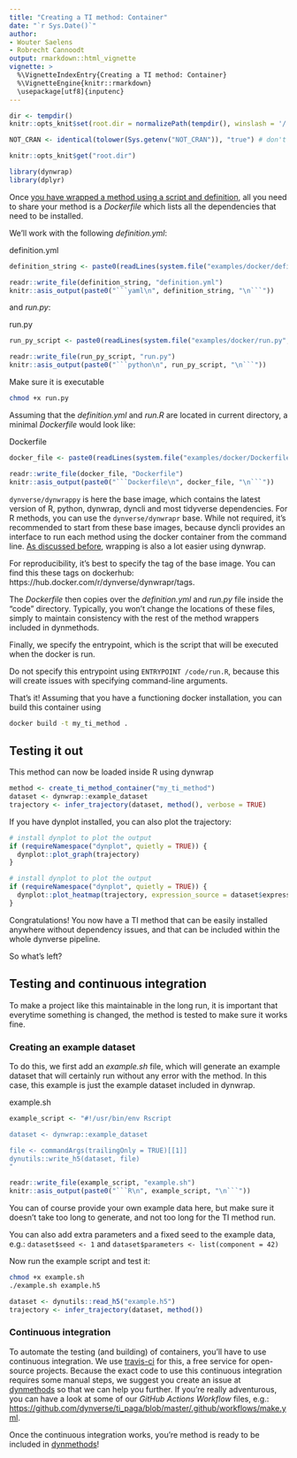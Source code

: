 ```yaml
---
title: "Creating a TI method: Container"
date: "`r Sys.Date()`"
author:
- Wouter Saelens
- Robrecht Cannoodt
output: rmarkdown::html_vignette
vignette: >
  %\VignetteIndexEntry{Creating a TI method: Container}
  %\VignetteEngine{knitr::rmarkdown}
  \usepackage[utf8]{inputenc}
---
```


```r
dir <- tempdir()
knitr::opts_knit$set(root.dir = normalizePath(tempdir(), winslash = '/'))

NOT_CRAN <- identical(tolower(Sys.getenv("NOT_CRAN")), "true") # don't run some chunks on CRAN

knitr::opts_knit$get("root.dir")
```


```r
library(dynwrap)
library(dplyr)
```

Once [you have wrapped a method using a script and definition](../create_ti_method_script), all you need to share your method is a _Dockerfile_ which lists all the dependencies that need to be installed.

We'll work with the following _definition.yml_:

<div class="filename">definition.yml</div>

```r
definition_string <- paste0(readLines(system.file("examples/docker/definition.yml", package = "dynwrap")), collapse = "\n")

readr::write_file(definition_string, "definition.yml")
knitr::asis_output(paste0("```yaml\n", definition_string, "\n```"))
```

and _run.py_:

<div class="filename">run.py</div>

```r
run_py_script <- paste0(readLines(system.file("examples/docker/run.py", package = "dynwrap")), collapse = "\n")

readr::write_file(run_py_script, "run.py")
knitr::asis_output(paste0("```python\n", run_py_script, "\n```"))
```

Make sure it is executable

```bash
chmod +x run.py
```

Assuming that the _definition.yml_ and _run.R_ are located in current directory, a minimal _Dockerfile_ would look like:

<div class="filename">Dockerfile</div>

```r
docker_file <- paste0(readLines(system.file("examples/docker/Dockerfile", package = "dynwrap")), collapse = "\n")

readr::write_file(docker_file, "Dockerfile")
knitr::asis_output(paste0("```Dockerfile\n", docker_file, "\n```"))
```

`dynverse/dynwrappy` is here the base image, which contains the latest version of R, python, dynwrap, dyncli and most tidyverse dependencies. For R methods, you can use the `dynverse/dynwrapr` base. While not required, it's recommended to start from these base images, because dyncli provides an interface to run each method using the docker container from the command line. [As discussed before](../create_ti_method_script), wrapping is also a lot easier using dynwrap.

<div class="notices tip">
For reproducibility, it's best to specify the tag of the base image. You can find this these tags on dockerhub: https://hub.docker.com/r/dynverse/dynwrapr/tags.
</div>

The _Dockerfile_ then copies over the _definition.yml_ and _run.py_ file inside the "code" directory. Typically, you won't change the locations of these files, simply to maintain consistency with the rest of the method wrappers included in dynmethods.

Finally, we specify the entrypoint, which is the script that will be executed when the docker is run. 

<div class="notices warning">
Do not specify this entrypoint using `ENTRYPOINT /code/run.R`, because this will create issues with specifying command-line arguments.
</div>

That's it! Assuming that you have a functioning docker installation, you can build this container using

```bash
docker build -t my_ti_method .
```

## Testing it out

This method can now be loaded inside R using dynwrap

```r
method <- create_ti_method_container("my_ti_method")
dataset <- dynwrap::example_dataset
trajectory <- infer_trajectory(dataset, method(), verbose = TRUE)
```

If you have dynplot installed, you can also plot the trajectory:

```r
# install dynplot to plot the output
if (requireNamespace("dynplot", quietly = TRUE)) {
  dynplot::plot_graph(trajectory)
}
```
```r
# install dynplot to plot the output
if (requireNamespace("dynplot", quietly = TRUE)) {
  dynplot::plot_heatmap(trajectory, expression_source = dataset$expression)
}
```

Congratulations! You now have a TI method that can be easily installed anywhere without dependency issues, and that can be included within the whole dynverse pipeline.

So what's left? 

## Testing and continuous integration

To make a project like this maintainable in the long run, it is important that everytime something is changed, the method is tested to make sure it works fine.

### Creating an example dataset

To do this, we first add an _example.sh_ file, which will generate an example dataset that will certainly run without any error with the method. In this case, this example is just the example dataset included in dynwrap.

<div class="filename">example.sh</div>

```r
example_script <- "#!/usr/bin/env Rscript

dataset <- dynwrap::example_dataset

file <- commandArgs(trailingOnly = TRUE)[[1]]
dynutils::write_h5(dataset, file)
"

readr::write_file(example_script, "example.sh")
knitr::asis_output(paste0("```R\n", example_script, "\n```"))
```

<div class="notices tip">
You can of course provide your own example data here, but make sure it doesn't take too long to generate, and not too long for the TI method run.

You can also add extra parameters and a fixed seed to the example data, e.g.: `dataset$seed <- 1` and `dataset$parameters <- list(component = 42)`
</div>

Now run the example script and test it:

```bash
chmod +x example.sh
./example.sh example.h5
```

```r
dataset <- dynutils::read_h5("example.h5")
trajectory <- infer_trajectory(dataset, method())
```

### Continuous integration

To automate the testing (and building) of containers, you'll have to use continuous integration. We use [travis-ci](https://travis-ci.com) for this, a free service for open-source projects. Because the exact code to use this continuous integration requires some manual steps, we suggest you create an issue at [dynmethods](https://github.com/dynverse/dynmethods/issues/new) so that we can help you further. If you're really adventurous, you can have a look at some of our _GitHub Actions Workflow_ files, e.g.: [https://github.com/dynverse/ti_paga/blob/master/.github/workflows/make.yml](https://github.com/dynverse/ti_paga/blob/master/.github/workflows/make.yml).

Once the continuous integration works, you're method is ready to be included in [dynmethods](https://github.com/dynverse/dynmethods/issues/new)!
